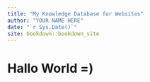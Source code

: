 ```yaml
--- 
title: "My Knowledge Database for Websites"
author: "YOUR NAME HERE"
date: "`r Sys.Date()`"
site: bookdown::bookdown_site
---
```


# Hallo World =)

